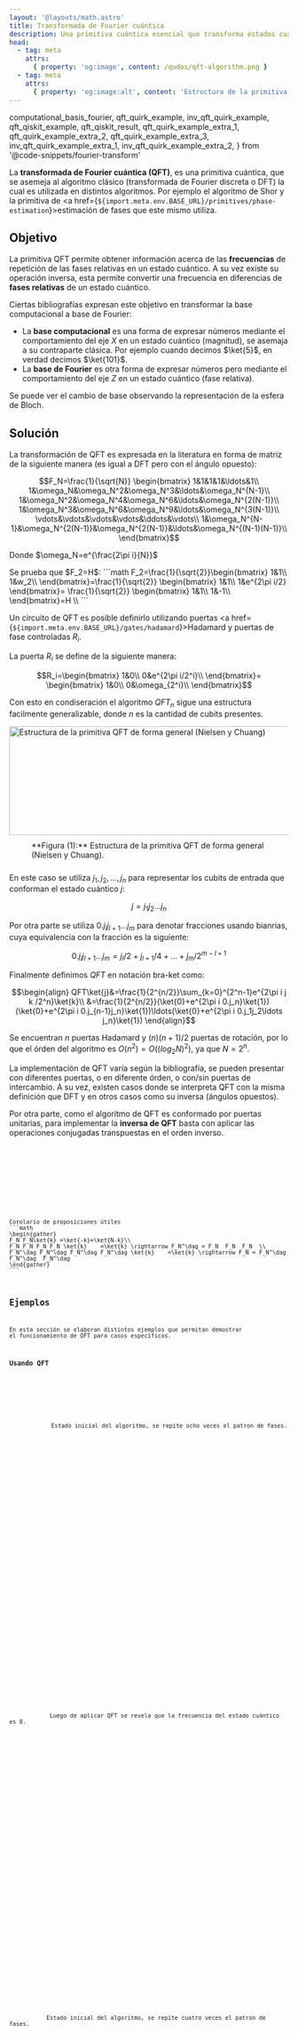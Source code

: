 ```yaml
---
layout: '@layouts/math.astro'
title: Transformada de Fourier cuántica
description: Una primitiva cuántica esencial que transforma estados cuánticos de la base computacional a la base de Fourier, revelando patrones de frecuencias ocultos y utilizada en algoritmos como el de Shor y la estimación de fases.
head:
  - tag: meta
    attrs:
      { property: 'og:image', content: /qudos/qft-algorithm.png }
  - tag: meta
    attrs:
      { property: 'og:image:alt', content: 'Estructura de la primitiva QFT de forma general (Nielsen y Chuang).' }
---
```


  computational_basis_fourier,
  qft_quirk_example,
  inv_qft_quirk_example,
  qft_qiskit_example,
  qft_qiskit_result,
  qft_quirk_example_extra_1,
  qft_quirk_example_extra_2,
  qft_quirk_example_extra_3,
  inv_qft_quirk_example_extra_1,
  inv_qft_quirk_example_extra_2,
} from '@code-snippets/fourier-transform'


La **transformada de Fourier cuántica (QFT)**, es una primitiva cuántica, que se asemeja al algoritmo clásico (transformada de Fourier discreta o DFT) la cual es utilizada en distintos algoritmos. Por ejemplo el algoritmo de Shor y la primitiva de <a href={`${import.meta.env.BASE_URL}/primitives/phase-estimation`}>estimación de fases</a> que este mismo utiliza.


## Objetivo 

La primitiva QFT permite obtener información acerca de las **frecuencias** de repetición de las fases relativas en un estado cuántico. A su vez existe su operación inversa, esta permite convertir una frecuencia en diferencias de **fases relativas** de un estado cuántico.

Ciertas bibliografías expresan este objetivo en transformar la base computacional a base de Fourier:
- La **base computacional** es una forma de expresar números mediante el comportamiento del eje $X$ en un estado cuántico (magnitud), se asemaja a su contraparte clásica. Por ejemplo cuando decimos $\ket{5}$, en verdad decimos $\ket{101}$.
- La **base de Fourier** es otra forma de expresar números pero mediante el comportamiento del eje $Z$ en un estado cuántico (fase relativa).

<Box>
    <QuantumCircuit src={computational_basis_fourier} height={400} />
    <Aside>Se puede ver el cambio de base observando la representación de la esfera de Bloch.</Aside>
</Box>

## Solución

La transformación de QFT es expresada en la literatura en forma de matriz de la siguiente manera (es igual a DFT pero con el ángulo opuesto):

```math
F_N=\frac{1}{\sqrt{N}}
\begin{bmatrix}
1&1&1&1&\ldots&1\\
1&\omega_N&\omega_N^2&\omega_N^3&\ldots&\omega_N^{N-1}\\
1&\omega_N^2&\omega_N^4&\omega_N^6&\ldots&\omega_N^{2(N-1)}\\
1&\omega_N^3&\omega_N^6&\omega_N^9&\ldots&\omega_N^{3(N-1)}\\
\vdots&\vdots&\vdots&\vdots&\ddots&\vdots\\
1&\omega_N^{N-1}&\omega_N^{2(N-1)}&\omega_N^{2(N-1)}&\ldots&\omega_N^{(N-1)(N-1)}\\
\end{bmatrix}
```

Donde $\omega_N=e^{\frac{2\pi i}{N}}$

<Aside> 
Se prueba que $F_2=H$:
```math
F_2=\frac{1}{\sqrt{2}}\begin{bmatrix}
1&1\\
1&w_2\\
\end{bmatrix}=\frac{1}{\sqrt{2}}
\begin{bmatrix}
1&1\\
1&e^{2\pi i/2}
\end{bmatrix}=
\frac{1}{\sqrt{2}}
\begin{bmatrix}
1&1\\
1&-1\\
\end{bmatrix}=H
\\
```
</Aside>


Un circuito de QFT es posible definirlo utilizando puertas <a href={`${import.meta.env.BASE_URL}/gates/hadamard`}>Hadamard</a> y puertas de fase controladas $R_i$.


La puerta $R_i$ se define de la siguiente manera:
```math
R_i=\begin{bmatrix}
1&0\\
0&e^{2\pi i/2^i}\\
\end{bmatrix}=
\begin{bmatrix}
1&0\\
0&\omega_{2^i}\\
\end{bmatrix}
```

Con esto en condiseración el algoritmo $QFT_n$ sigue una estructura facilmente generalizable, donde $n$ es la cantidad de cubits presentes.

<div style='display:flex; justify-content:center; align-items:center; flex-direction:column'>
  <Image
    src={`${import.meta.env.BASE_URL}/qft-algorithm.png`}
    alt='Estructura de la primitiva QFT de forma general (Nielsen y Chuang)'
    width='815'
    height='196'
  />
  <span style='max-width:815px; padding:10px 40px'>
    **Figura (1):** Estructura de la primitiva QFT de forma general (Nielsen y Chuang).
  </span>
</div>

En este caso se utiliza $j_1, j_2, \ldots, j_n$ para representar los cubits de entrada que conforman el estado cuántico $j$:
```math
j=j_1j_2\ldots j_n
```
Por otra parte se utiliza $0.j_lj_{l+1}\ldots j_m$ para denotar fracciones usando bianrias, cuya equivalencia con la fracción es la siguiente:
```math
0.j_lj_{l+1}\ldots j_{m}=j_l/2+j_{l+1}/4+\ldots+j_m/2^{m-l+1}
```
Finalmente definimos *QFT* en notación bra-ket como:
```math
\begin{align}
QFT\ket{j}&=\frac{1}{2^{n/2}}\sum_{k=0}^{2^n-1}e^{2\pi i j k /2^n}\ket{k}\\
&=\frac{1}{2^{n/2}}(\ket{0}+e^{2\pi i 0.j_n}\ket{1})(\ket{0}+e^{2\pi i 0.j_{n-1}j_n}\ket{1})\ldots(\ket{0}+e^{2\pi i 0.j_1j_2\ldots j_n}\ket{1})
\end{align}
```

Se encuentran $n$ puertas Hadamard y $(n)(n+1)/2$ puertas de rotación, por lo que el órden del algoritmo es $O(n^2)=O((log_2 N)^2)$, ya que $N=2^n$.

<Aside>La implementación de QFT varía según la bibliografía, se pueden presentar con diferentes puertas, o en diferente órden, o con/sin puertas de intercambio. A su vez, existen casos donde se interpreta QFT con la misma definición que DFT y en otros casos como su inversa (ángulos opuestos).</Aside>

Por otra parte, como el algoritmo de QFT es conformado por puertas unitarias, para implementar la **inversa de QFT** basta con aplicar las operaciones conjugadas transpuestas en el orden inverso.

<Tabs>
  <TabItem label='Quirk'>
    <Box>
      <Tabs>
        <TabItem label='QFT'>
          <QuantumCircuit src={qft_quirk_example} height={"650"}/>
        </TabItem>
        <TabItem label='invQFT'>
          <QuantumCircuit src={inv_qft_quirk_example} height={"650"}/>
        </TabItem>
      </Tabs>
    </Box>
  </TabItem>
  <TabItem label='Qiskit'>
    <Box>
      <Tabs>
        <TabItem label='Código'>
          <Code code={qft_qiskit_example} lang='py'/>
        </TabItem>
        <TabItem label='Resultado'>
          <Code code={qft_qiskit_result} lang='text'/>
        </TabItem>
      </Tabs>
    </Box>
  </TabItem>
</Tabs>

<Aside>
Corolario de proposiciones útiles
```math
\begin{gather}
F_N F_N\ket{k} =\ket{-k}=\ket{N-k}\\
F_N F_N F_N F_N \ket{k}    =\ket{k} \rightarrow F_N^\dag = F_N  F_N  F_N  \\
F_N^\dag F_N^\dag F_N^\dag F_N^\dag \ket{k}    =\ket{k} \rightarrow F_N = F_N^\dag  F_N^\dag  F_N^\dag
\end{gather}
```
</Aside>

## Ejemplos

En esta sección se elaboran distintos ejemplos que permitan demostrar el funcionamiento de QFT para casos específicos.

### Usando QFT

<Tabs>
  <TabItem label='Círculos'>
    <Box>
      <Tabs>
        <TabItem label='Ejemplo 1'>
          <div style='display: flex; flex-direction:column; align-items:center; margin-bottom:60px'>
            Estado inicial del algoritmo, se repite ocho veces el patron de fases.
            <section class="responsive-circles">
              <div class="quadrant-circles">
                <Circle width={'80'} phase={'0'} prob={0.0625} label={'\\ket{0000}'} />
                <Circle width={'80'} phase={'180'} prob={0.0625} label={'\\ket{0001}'} />
                <Circle width={'80'} phase={'0'} prob={0.0625} label={'\\ket{0010}'} />
                <Circle width={'80'} phase={'180'} prob={0.0625} label={'\\ket{0011}'} />
              </div>
              <div class="quadrant-circles">
                <Circle width={'80'} phase={'0'} prob={0.0625} label={'\\ket{0100}'} />
                <Circle width={'80'} phase={'180'} prob={0.0625} label={'\\ket{0101}'} />
                <Circle width={'80'} phase={'0'} prob={0.0625} label={'\\ket{0110}'} />
                <Circle width={'80'} phase={'180'} prob={0.0625} label={'\\ket{0111}'} />
              </div>
            </section>
            <section class="responsive-circles">
              <div class="quadrant-circles">
                <Circle width={'80'} phase={'0'} prob={0.0625} label={'\\ket{1000}'} />
                <Circle width={'80'} phase={'180'} prob={0.0625} label={'\\ket{1001}'} />
                <Circle width={'80'} phase={'0'} prob={0.0625} label={'\\ket{1010}'} />
                <Circle width={'80'} phase={'180'} prob={0.0625} label={'\\ket{1011}'} />
              </div>
              <div class="quadrant-circles">
                <Circle width={'80'} phase={'0'} prob={0.0625} label={'\\ket{1100}'} />
                <Circle width={'80'} phase={'180'} prob={0.0625} label={'\\ket{1101}'} />
                <Circle width={'80'} phase={'0'} prob={0.0625} label={'\\ket{1110}'} />
                <Circle width={'80'} phase={'180'} prob={0.0625} label={'\\ket{1111}'} />
              </div>
            </section>
          </div>
          <ResourceDivider icon='pencil' text='QFT' />
          <div style='display: flex; flex-direction:column; align-items:center; margin-bottom:60px'>
            Luego de aplicar QFT se revela que la frecuencia del estado cuántico es 8.
            <section class="responsive-circles">
              <div class="quadrant-circles">
                <Circle width={'80'} phase={'0'} prob={0} label={'\\ket{0000}'} />
                <Circle width={'80'} phase={'0'} prob={0} label={'\\ket{0001}'} />
                <Circle width={'80'} phase={'0'} prob={0} label={'\\ket{0010}'} />
                <Circle width={'80'} phase={'0'} prob={0} label={'\\ket{0011}'} />
              </div>
              <div class="quadrant-circles">
                <Circle width={'80'} phase={'0'} prob={0} label={'\\ket{0100}'} />
                <Circle width={'80'} phase={'0'} prob={0} label={'\\ket{0101}'} />
                <Circle width={'80'} phase={'0'} prob={0} label={'\\ket{0110}'} />
                <Circle width={'80'} phase={'0'} prob={0} label={'\\ket{0111}'} />
              </div>
            </section>
            <section class="responsive-circles">
              <div class="quadrant-circles">
                <Circle width={'80'} phase={'0'} prob={1} label={'\\ket{1000}'} />
                <Circle width={'80'} phase={'0'} prob={0} label={'\\ket{1001}'} />
                <Circle width={'80'} phase={'0'} prob={0} label={'\\ket{1010}'} />
                <Circle width={'80'} phase={'0'} prob={0} label={'\\ket{1011}'} />
              </div>
              <div class="quadrant-circles">
                <Circle width={'80'} phase={'0'} prob={0} label={'\\ket{1100}'} />
                <Circle width={'80'} phase={'0'} prob={0} label={'\\ket{1101}'} />
                <Circle width={'80'} phase={'0'} prob={0} label={'\\ket{1110}'} />
                <Circle width={'80'} phase={'0'} prob={0} label={'\\ket{1111}'} />
              </div>
            </section>
          </div>
        </TabItem>
        <TabItem label='Ejemplo 2'>
          <div style='display: flex; flex-direction:column; align-items:center; margin-bottom:60px'>
           Estado inicial del algoritmo, se repite cuatro veces el patron de fases.
            <section class="responsive-circles">
              <div class="quadrant-circles">
                <Circle width={'80'} phase={'0'}   prob={0.0625} label={'\\ket{0000}'} />
                <Circle width={'80'} phase={'90'}  prob={0.0625} label={'\\ket{0001}'} />
                <Circle width={'80'} phase={'180'} prob={0.0625} label={'\\ket{0010}'} />
                <Circle width={'80'} phase={'270'} prob={0.0625} label={'\\ket{0011}'} />
              </div>
              <div class="quadrant-circles">
                <Circle width={'80'} phase={'0'}   prob={0.0625} label={'\\ket{0100}'} />
                <Circle width={'80'} phase={'90'}  prob={0.0625} label={'\\ket{0101}'} />
                <Circle width={'80'} phase={'180'} prob={0.0625} label={'\\ket{0110}'} />
                <Circle width={'80'} phase={'270'} prob={0.0625} label={'\\ket{0111}'} />
              </div>
            </section>
            <section class="responsive-circles">
              <div class="quadrant-circles">
                <Circle width={'80'} phase={'0'}   prob={0.0625} label={'\\ket{1000}'} />
                <Circle width={'80'} phase={'90'}  prob={0.0625} label={'\\ket{1001}'} />
                <Circle width={'80'} phase={'180'} prob={0.0625} label={'\\ket{1010}'} />
                <Circle width={'80'} phase={'270'} prob={0.0625} label={'\\ket{1011}'} />
              </div>
              <div class="quadrant-circles">
                <Circle width={'80'} phase={'0'}   prob={0.0625} label={'\\ket{1100}'} />
                <Circle width={'80'} phase={'90'}  prob={0.0625} label={'\\ket{1101}'} />
                <Circle width={'80'} phase={'180'} prob={0.0625} label={'\\ket{1110}'} />
                <Circle width={'80'} phase={'270'} prob={0.0625} label={'\\ket{1111}'} />
              </div>
            </section>
          </div>
          <ResourceDivider icon='pencil' text='QFT' />
          <div style='display: flex; flex-direction:column; align-items:center; margin-bottom:60px'>
            Luego de aplicar QFT se revela que la frecuencia del estado cuántico es 4.
            <section class="responsive-circles">
              <div class="quadrant-circles">
                <Circle width={'80'} phase={'0'} prob={0} label={'\\ket{0000}'} />
                <Circle width={'80'} phase={'0'} prob={0} label={'\\ket{0001}'} />
                <Circle width={'80'} phase={'0'} prob={0} label={'\\ket{0010}'} />
                <Circle width={'80'} phase={'0'} prob={0} label={'\\ket{0011}'} />
              </div>
              <div class="quadrant-circles">
                <Circle width={'80'} phase={'0'} prob={1} label={'\\ket{0100}'} />
                <Circle width={'80'} phase={'0'} prob={0} label={'\\ket{0101}'} />
                <Circle width={'80'} phase={'0'} prob={0} label={'\\ket{0110}'} />
                <Circle width={'80'} phase={'0'} prob={0} label={'\\ket{0111}'} />
              </div>
            </section>
            <section class="responsive-circles">
              <div class="quadrant-circles">
                <Circle width={'80'} phase={'0'} prob={0} label={'\\ket{1000}'} />
                <Circle width={'80'} phase={'0'} prob={0} label={'\\ket{1001}'} />
                <Circle width={'80'} phase={'0'} prob={0} label={'\\ket{1010}'} />
                <Circle width={'80'} phase={'0'} prob={0} label={'\\ket{1011}'} />
              </div>
              <div class="quadrant-circles">
                <Circle width={'80'} phase={'0'} prob={0} label={'\\ket{1100}'} />
                <Circle width={'80'} phase={'0'} prob={0} label={'\\ket{1101}'} />
                <Circle width={'80'} phase={'0'} prob={0} label={'\\ket{1110}'} />
                <Circle width={'80'} phase={'0'} prob={0} label={'\\ket{1111}'} />
              </div>
            </section>
          </div>
        </TabItem>
        <TabItem label='Ejemplo 3'>
          <div style='display: flex; flex-direction:column; align-items:center; margin-bottom:60px'>
           Estado inicial del algoritmo, se repite dos veces el patron de fases, pero representan señales "cuadradas".
            <section class="responsive-circles">
              <div class="quadrant-circles">
                <Circle width={'80'} phase={'0'} prob={0.0625} label={'\\ket{0000}'} />
                <Circle width={'80'} phase={'0'} prob={0.0625} label={'\\ket{0001}'} />
                <Circle width={'80'} phase={'0'} prob={0.0625} label={'\\ket{0010}'} />
                <Circle width={'80'} phase={'0'} prob={0.0625} label={'\\ket{0011}'} />
              </div>
              <div class="quadrant-circles">
                <Circle width={'80'} phase={'180'} prob={0.0625} label={'\\ket{0100}'} />
                <Circle width={'80'} phase={'180'} prob={0.0625} label={'\\ket{0101}'} />
                <Circle width={'80'} phase={'180'} prob={0.0625} label={'\\ket{0110}'} />
                <Circle width={'80'} phase={'180'} prob={0.0625} label={'\\ket{0111}'} />
              </div>
            </section>
            <section class="responsive-circles">
              <div class="quadrant-circles">
                <Circle width={'80'} phase={'0'} prob={0.0625} label={'\\ket{1000}'} />
                <Circle width={'80'} phase={'0'} prob={0.0625} label={'\\ket{1001}'} />
                <Circle width={'80'} phase={'0'} prob={0.0625} label={'\\ket{1010}'} />
                <Circle width={'80'} phase={'0'} prob={0.0625} label={'\\ket{1011}'} />
              </div>
              <div class="quadrant-circles">
                <Circle width={'80'} phase={'180'} prob={0.0625} label={'\\ket{1100}'} />
                <Circle width={'80'} phase={'180'} prob={0.0625} label={'\\ket{1101}'} />
                <Circle width={'80'} phase={'180'} prob={0.0625} label={'\\ket{1110}'} />
                <Circle width={'80'} phase={'180'} prob={0.0625} label={'\\ket{1111}'} />
              </div>
            </section>
          </div>
          <ResourceDivider icon='pencil' text='QFT' />
          <div style='display: flex; flex-direction:column; align-items:center; margin-bottom:60px'>
            Luego de aplicar QFT se revela que la frecuencia del estado cuántico es probable que sea 2, pero existen otros valores posibles.
            <section class="responsive-circles">
              <div class="quadrant-circles">
                <Circle width={'80'} phase={'0'} prob={0} label={'\\ket{0000}'} />
                <Circle width={'80'} phase={'0'} prob={0} label={'\\ket{0001}'} />
                <Circle width={'80'} phase={'67.5'} prob={0.42677} label={'\\ket{0010}'} />
                <Circle width={'80'} phase={'0'} prob={0} label={'\\ket{0011}'} />
              </div>
              <div class="quadrant-circles">
                <Circle width={'80'} phase={'0'} prob={0} label={'\\ket{0100}'} />
                <Circle width={'80'} phase={'0'} prob={0} label={'\\ket{0101}'} />
                <Circle width={'80'} phase={'22.5'} prob={0.07323} label={'\\ket{0110}'} />
                <Circle width={'80'} phase={'0'} prob={0} label={'\\ket{0111}'} />
              </div>
            </section>
            <section class="responsive-circles">
              <div class="quadrant-circles">
                <Circle width={'80'} phase={'0'} prob={0} label={'\\ket{1000}'} />
                <Circle width={'80'} phase={'0'} prob={0} label={'\\ket{1001}'} />
                <Circle width={'80'} phase={'-22.5'} prob={0.07323} label={'\\ket{1010}'} />
                <Circle width={'80'} phase={'0'} prob={0} label={'\\ket{1011}'} />
              </div>
              <div class="quadrant-circles">
                <Circle width={'80'} phase={'0'} prob={0} label={'\\ket{1100}'} />
                <Circle width={'80'} phase={'0'} prob={0} label={'\\ket{1101}'} />
                <Circle width={'80'} phase={'-67.5'} prob={0.42677} label={'\\ket{1110}'} />
                <Circle width={'80'} phase={'0'} prob={0} label={'\\ket{1111}'} />
              </div>
            </section>
          </div>
          <Aside>En estos casos como utilizamos señales reales y no complejas, es útil descartar aquellos valores mayores a la mitad de los valores posibles, es decir tomar los primeros 16/2+1=9 valores, ya que el resto solo representa un espejo de la frecuencia de la señal.</Aside>
        </TabItem>
      </Tabs>
    </Box>
  </TabItem>
  <TabItem label='Quirk'>
    <Box>
      <Tabs>
        <TabItem label='Ejemplo 1'>
          <QuantumCircuit src={qft_quirk_example_extra_1} />
        </TabItem>
        <TabItem label='Ejemplo 2'>
          <QuantumCircuit src={qft_quirk_example_extra_2} />
        </TabItem>
        <TabItem label='Ejemplo 3'>
          <QuantumCircuit src={qft_quirk_example_extra_3} />
        </TabItem>
      </Tabs>
    </Box>
  </TabItem>
</Tabs>

### Usando invQFT

<Tabs>
  <TabItem label='Círculos'>
    <Box>
      <Tabs>
        <TabItem label='Ejemplo 1'>
          <div style='display: flex; flex-direction:column; align-items:center; margin-bottom:60px'>
           Estado inicial del algoritmo, se marca como frecuencia el numero "2".
            <section class="responsive-circles">
              <div class="quadrant-circles">
                <Circle width={'80'} phase={'0'} prob={0} label={'\\ket{0000}'} />
                <Circle width={'80'} phase={'0'} prob={0} label={'\\ket{0001}'} />
                <Circle width={'80'} phase={'0'} prob={1} label={'\\ket{0010}'} />
                <Circle width={'80'} phase={'0'} prob={0} label={'\\ket{0011}'} />
              </div>
              <div class="quadrant-circles">
                <Circle width={'80'} phase={'0'} prob={0} label={'\\ket{0100}'} />
                <Circle width={'80'} phase={'0'} prob={0} label={'\\ket{0101}'} />
                <Circle width={'80'} phase={'0'} prob={0} label={'\\ket{0110}'} />
                <Circle width={'80'} phase={'0'} prob={0} label={'\\ket{0111}'} />
              </div>
            </section>
            <section class="responsive-circles">
              <div class="quadrant-circles">
                <Circle width={'80'} phase={'0'} prob={0} label={'\\ket{1000}'} />
                <Circle width={'80'} phase={'0'} prob={0} label={'\\ket{1001}'} />
                <Circle width={'80'} phase={'0'} prob={0} label={'\\ket{1010}'} />
                <Circle width={'80'} phase={'0'} prob={0} label={'\\ket{1011}'} />
              </div>
              <div class="quadrant-circles">
                <Circle width={'80'} phase={'0'} prob={0} label={'\\ket{1100}'} />
                <Circle width={'80'} phase={'0'} prob={0} label={'\\ket{1101}'} />
                <Circle width={'80'} phase={'0'} prob={0} label={'\\ket{1110}'} />
                <Circle width={'80'} phase={'0'} prob={0} label={'\\ket{1111}'} />
              </div>
            </section>
          </div>
          <ResourceDivider icon='pencil' text='invQFT' />
          <div style='display: flex; flex-direction:column; align-items:center; margin-bottom:60px'>
            Luego de aplicar la inversa de QFT se genera la señal con frecuencia 2.
            <section class="responsive-circles">
              <div class="quadrant-circles">
                <Circle width={'80'} phase={'0 '}  prob={0.0625} label={'\\ket{0000}'} />
                <Circle width={'80'} phase={'-45 '}  prob={0.0625} label={'\\ket{0001}'} />
                <Circle width={'80'} phase={'-90'} prob={0.0625} label={'\\ket{0010}'} />
                <Circle width={'80'} phase={'-135'} prob={0.0625} label={'\\ket{0011}'} />
              </div>
              <div class="quadrant-circles">
                <Circle width={'80'} phase={'-180'} prob={0.0625} label={'\\ket{0100}'} />
                <Circle width={'80'} phase={'-225'} prob={0.0625} label={'\\ket{0101}'} />
                <Circle width={'80'} phase={'-270'} prob={0.0625} label={'\\ket{0110}'} />
                <Circle width={'80'} phase={'-315'}    prob={0.0625} label={'\\ket{0111}'} />
              </div>
            </section>
            <section class="responsive-circles">
              <div class="quadrant-circles">
                <Circle width={'80'} phase={'0 '}  prob={0.0625} label={'\\ket{1000}'} />
                <Circle width={'80'} phase={'-45 '}  prob={0.0625} label={'\\ket{1001}'} />
                <Circle width={'80'} phase={'-90'} prob={0.0625} label={'\\ket{1010}'} />
                <Circle width={'80'} phase={'-135'} prob={0.0625} label={'\\ket{1011}'} />
              </div>
              <div class="quadrant-circles">
                <Circle width={'80'} phase={'-180'} prob={0.0625} label={'\\ket{1100}'} />
                <Circle width={'80'} phase={'-225'} prob={0.0625} label={'\\ket{1101}'} />
                <Circle width={'80'} phase={'-270'} prob={0.0625} label={'\\ket{1110}'} />
                <Circle width={'80'} phase={'-315'}    prob={0.0625} label={'\\ket{1111}'} />
              </div>
            </section>
          </div>
        </TabItem>
        <TabItem label='Ejemplo 2'>
          <div style='display: flex; flex-direction:column; align-items:center; margin-bottom:60px'>
           Estado inicial del algoritmo, se marca como frecuencia el numero "1".
            <section class="responsive-circles">
              <div class="quadrant-circles">
                <Circle width={'80'} phase={'0'} prob={0} label={'\\ket{0000}'} />
                <Circle width={'80'} phase={'0'} prob={1} label={'\\ket{0001}'} />
                <Circle width={'80'} phase={'0'} prob={0} label={'\\ket{0010}'} />
                <Circle width={'80'} phase={'0'} prob={0} label={'\\ket{0011}'} />
              </div>
              <div class="quadrant-circles">
                <Circle width={'80'} phase={'0'} prob={0} label={'\\ket{0100}'} />
                <Circle width={'80'} phase={'0'} prob={0} label={'\\ket{0101}'} />
                <Circle width={'80'} phase={'0'} prob={0} label={'\\ket{0110}'} />
                <Circle width={'80'} phase={'0'} prob={0} label={'\\ket{0111}'} />
              </div>
            </section>
            <section class="responsive-circles">
              <div class="quadrant-circles">
                <Circle width={'80'} phase={'0'} prob={0} label={'\\ket{1000}'} />
                <Circle width={'80'} phase={'0'} prob={0} label={'\\ket{1001}'} />
                <Circle width={'80'} phase={'0'} prob={0} label={'\\ket{1010}'} />
                <Circle width={'80'} phase={'0'} prob={0} label={'\\ket{1011}'} />
              </div>
              <div class="quadrant-circles">
                <Circle width={'80'} phase={'0'} prob={0} label={'\\ket{1100}'} />
                <Circle width={'80'} phase={'0'} prob={0} label={'\\ket{1101}'} />
                <Circle width={'80'} phase={'0'} prob={0} label={'\\ket{1110}'} />
                <Circle width={'80'} phase={'0'} prob={0} label={'\\ket{1111}'} />
              </div>
            </section>
          </div>
          <ResourceDivider icon='pencil' text='invQFT' />
          <div style='display: flex; flex-direction:column; align-items:center; margin-bottom:60px'>
            Luego de aplicar la inversa de QFT se genera la señal con frecuencia 1.
            <section class="responsive-circles">
              <div class="quadrant-circles">
                <Circle width={'80'} phase={'0 '}  prob={0.0625} label={'\\ket{0000}'} />
                <Circle width={'80'} phase={'-22.5 '}  prob={0.0625} label={'\\ket{0001}'} />
                <Circle width={'80'} phase={'-45'} prob={0.0625} label={'\\ket{0010}'} />
                <Circle width={'80'} phase={'-67.5'} prob={0.0625} label={'\\ket{0011}'} />
              </div>
              <div class="quadrant-circles">
                <Circle width={'80'} phase={'-90'} prob={0.0625} label={'\\ket{0100}'} />
                <Circle width={'80'} phase={'-112.5'} prob={0.0625} label={'\\ket{0101}'} />
                <Circle width={'80'} phase={'-125'} prob={0.0625} label={'\\ket{0110}'} />
                <Circle width={'80'} phase={'-147.5'}    prob={0.0625} label={'\\ket{0111}'} />
              </div>
            </section>
            <section class="responsive-circles">
              <div class="quadrant-circles">
                <Circle width={'80'} phase={'180'}  prob={0.0625} label={'\\ket{1000}'} />
                <Circle width={'80'} phase={'157.5 '}  prob={0.0625} label={'\\ket{1001}'} />
                <Circle width={'80'} phase={'135'} prob={0.0625} label={'\\ket{1010}'} />
                <Circle width={'80'} phase={'112.5'} prob={0.0625} label={'\\ket{1011}'} />
              </div>
              <div class="quadrant-circles">
                <Circle width={'80'} phase={'90'} prob={0.0625} label={'\\ket{1100}'} />
                <Circle width={'80'} phase={'67.5'} prob={0.0625} label={'\\ket{1101}'} />
                <Circle width={'80'} phase={'45'} prob={0.0625} label={'\\ket{1110}'} />
                <Circle width={'80'} phase={'22.5'}    prob={0.0625} label={'\\ket{1111}'} />
              </div>
            </section>
          </div>
        </TabItem>
      </Tabs>
    </Box>
  </TabItem>
  <TabItem label='Quirk'>
    <Box>
      <Tabs>
        <TabItem label='Ejemplo 1'>
          <QuantumCircuit src={inv_qft_quirk_example_extra_1} />
        </TabItem>
        <TabItem label='Ejemplo 2'>
          <QuantumCircuit src={inv_qft_quirk_example_extra_2} />
        </TabItem>
      </Tabs>
    </Box>
  </TabItem>
</Tabs>

## Más información

<Recommendations />
<BibItem id="oreilly" rate="r" prefix="Capítulo 7, " />
<BibItem id="wong" rate="r" prefix="Capítulo 7.7.3, " />
<BibItem id="qftSoar" rate="a" />
<BibItem id="shorQiskit" rate="a" />
<BibItem id="qftElucyda" rate="a" />
<BibItem id="dftElucyda" rate="o" />
<BibItem id="nielsen" rate="o" prefix="Capítulo 5.1, " />
<BibItem id="qftCambridge" rate="o" />
<BibItem id="qftNotes" rate="o" />

